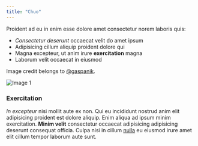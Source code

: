 ```yaml
---
title: "Chuo"
---
```


Proident ad eu in enim esse dolore amet consectetur norem laboris quis:

- *Consectetur deserunt* occaecat velit do amet ipsum
- Adipisicing cillum aliquip proident dolore qui
- Magna excepteur, ut anim irure **exercitation** magna
- Laborum velit occaecat in eiusmod

Image credit belongs to <a href="https://unsplash.com/@gaspanik" target="_blank" rel="noopener norefferer">@gaspanik</a>.

<Container max_width={500} use_border={true}>

![Image 1](masaaki-komori-de3LJ2uzE5I-unsplash.jpg)

</Container>

### Exercitation

*In excepteur* nisi mollit aute ex non. Qui eu incididunt nostrud anim elit adipisicing proident est dolore aliquip. Enim aliqua ad ipsum minim exercitation. **Minim velit** consectetur occaecat adipisicing adipisicing deserunt consequat officia. Culpa nisi in cillum [nulla](https://example.com) eu eiusmod irure amet elit cillum tempor laborum aute sunt.
